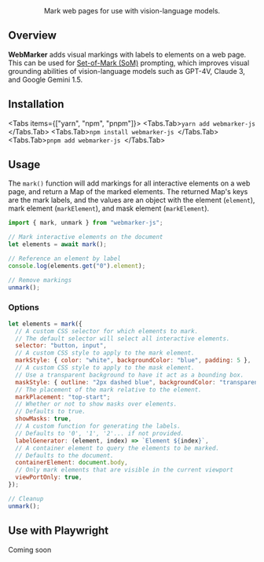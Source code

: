 
<p align="center">
  <Logo />
</p>

<br />

<p align="center">Mark web pages for use with vision-language models.</p>

<Demo />

## Overview

**WebMarker** adds visual markings with labels to elements on a web page. This can be used for [Set-of-Mark (SoM)](https://github.com/microsoft/SoM) prompting, which improves visual grounding abilities of vision-language models such as GPT-4V, Claude 3, and Google Gemini 1.5.

## Installation

<Tabs items={["yarn", "npm", "pnpm"]}>
  <Tabs.Tab>```yarn add webmarker-js ```</Tabs.Tab>
  <Tabs.Tab>```npm install webmarker-js ```</Tabs.Tab>
  <Tabs.Tab>```pnpm add webmarker-js ```</Tabs.Tab>
</Tabs>

## Usage

The `mark()` function will add markings for all interactive elements on a web page, and return a Map of the marked elements. The returned Map's keys are the mark labels, and the values are an object with the element (`element`), mark element (`markElement`), and mask element (`markElement`).

```javascript
import { mark, unmark } from "webmarker-js";

// Mark interactive elements on the document
let elements = await mark();

// Reference an element by label
console.log(elements.get("0").element);

// Remove markings
unmark();
```

### Options

```javascript
let elements = mark({
  // A custom CSS selector for which elements to mark.
  // The default selector will select all interactive elements.
  selector: "button, input",
  // A custom CSS style to apply to the mark element.
  markStyle: { color: "white", backgroundColor: "blue", padding: 5 },
  // A custom CSS style to apply to the mask element.
  // Use a transparent background to have it act as a bounding box.
  maskStyle: { outline: "2px dashed blue", backgroundColor: "transparent" },
  // The placement of the mark relative to the element.
  markPlacement: "top-start";
  // Whether or not to show masks over elements.
  // Defaults to true.
  showMasks: true,
  // A custom function for generating the labels.
  // Defaults to '0', '1', '2'... if not provided.
  labelGenerator: (element, index) => `Element ${index}`,
  // A container element to query the elements to be marked.
  // Defaults to the document.
  containerElement: document.body,
  // Only mark elements that are visible in the current viewport
  viewPortOnly: true,
});

// Cleanup
unmark();
```

## Use with Playwright

<Callout emoji="🚧" type="info">
  Coming soon
</Callout>
